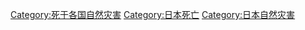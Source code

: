 [[Category:死于各国自然灾害|Category:死于各国自然灾害]]
[[Category:日本死亡|Category:日本死亡]]
[[Category:日本自然灾害|Category:日本自然灾害]]